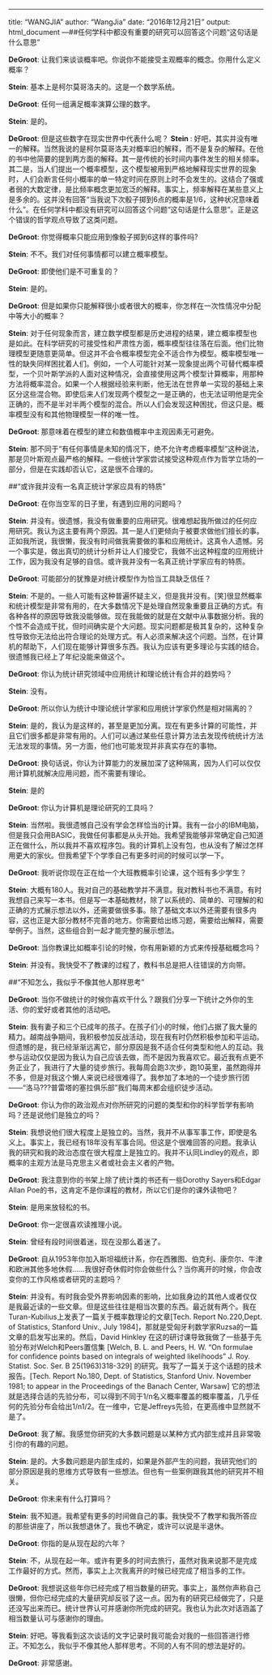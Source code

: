 ---
title: "WANGJIA"
author: "WangJia"
date: "2016年12月21日"
output: html_document
---##任何学科中都没有重要的研究可以回答这个问题“这句话是什么意思”

**DeGroot**: 让我们来谈谈概率吧。你说你不能接受主观概率的概念。你用什么定义概率？

**Stein**: 基本上是柯尔莫哥洛夫的。这是一个数学系统。
	
**DeGroot**: 任何一组满足概率演算公理的数字。

**Stein**: 是的。

**DeGroot**: 但是这些数字在现实世界中代表什么呢？
**Stein **: 好吧，其实并没有唯一的解释。当然我说的是柯尔莫哥洛夫对概率旧的解释，而不是复杂的解释。在他的书中他简要的提到两方面的解释。其一是传统的长时间内事件发生的相关频率。其二是，当人们提出一个概率模型，这个模型被用到严格地解释现实世界的现象时，人们会断言任何小概率的单一特定时间在原则上时不会发生的。这结合了强或者弱的大数定律，是比频率概念更加宽泛的解释。事实上，频率解释在某些意义上是多余的。这并没有回答“当我说下次骰子掷到6点的概率是1/6，这种状况意味着什么”。在任何学科中都没有研究可以回答这个问题“这句话是什么意思”。正是这个错误的哲学观点导致了这类问题。

**DeGroot**: 你觉得概率只能应用到像骰子掷到6这样的事件吗?

**Stein**: 不不。我们对任何事情都可以建立概率模型。

**DeGroot**: 即使他们是不可重复的？

**Stein**: 是的。

**DeGroot**: 但是如果你只能解释很小或者很大的概率，你怎样在一次性情况中分配中等大小的概率？

**Stein**: 对于任何现象而言，建立数学模型都是历史进程的结果，建立概率模型也是如此。在科学研究的可接受性和严肃性方面，概率模型往往落在后面。他们比物理模型更随意更简单。但这并不会令概率模型完全不适合作为模型。概率模型唯一性的缺失同样困扰着人们。例如，一个人可能针对某一现象提出两个可替代概率模型，一个贝叶斯学派的人面对这种情况，会直接使用这两个模型计算概率，用那种方法将概率混合。如果一个人根据经验来判断，他无法在世界单一实现的基础上来区分这些混合物。即使后来人们发现两个模型之一是正确的，也无法证明他是完全正确的，而不是半对半两个模型的混合。所以人们会发现这种困扰，但这只是。概率模型没有和其他物理模型一样的唯一性。

**DeGroot**: 那意味着在模型的建立和数值概率中主观因素无可避免。

**Stein**: 那不同于“有任何事情是未知的情况下，绝不允许考虑概率模型”这种说法，那是贝叶斯观点最严格的解释。一些统计学家尝试接受这种观点作为哲学立场的一部分，但是在实践却否认它，这是很不合理的。

##“或许我并没有一名真正统计学家应具有的特质”

**DeGroot**: 在你当空军的日子里，有遇到应用的问题吗？

**Stein**: 并没有。很遗憾，我没有做重要的应用研究。很难想起我所做过的任何应用研究。我认为这主要有两个原因。其一是人们更倾向于被要求做他们擅长的事。正如我所说，我很懒，我没有时间做我需要做的事和应用统计。这真令人遗憾。另一个事实是，做出真切的统计分析并让人们接受它，我做不出这种程度的应用统计工作，因为我没有足够的自信。或许我并没有一名真正统计学家应有的特质。

**DeGroot**: 可能部分的犹豫是对统计模型作为恰当工具缺乏信任？

**Stein**: 不是的。一些人可能有这种普遍怀疑主义，但是我并没有。[笑]很显然概率和统计模型是非常有用的，在大多数情况下是处理自然现象重要且正确的方式。有各种各样的原因导致我没能够做。现在我能做的就是在文献中从事数据分析。我的个性不会造成干扰，但时间确实是个大问题。现实问题都是极其复杂的，这种复杂性导致你无法给出符合理论的处理方式。有人必须来解决这个问题。当然，在计算机的帮助下，人们现在能够计算很多东西。我认为应该有更多理论与实践的结合。很遗憾我已经上了年纪没能来做这个。

**DeGroot**: 你认为统计研究领域中应用统计和理论统计有合并的趋势吗？

**Stein**: 没有。

**DeGroot**: 所以你认为统计中理论统计学家和应用统计学家仍然是相对隔离的？

**Stein**: 是的，我认为是这样的，甚至是更加分离。现在有更多计算的可能性，并且它们很多都是非常有用的。人们可以通过某些任意计算方法去发现传统统计方法无法发现的事情。另一方面，他们也可能发现并非真实存在的事物。

**DeGroot**: 换句话说，你认为计算能力的发展加深了这种隔离，因为人们可以仅仅用计算机就解决应用问题，而不需要有理论。

**Stein**: 是的

**DeGroot**: 你认为计算机是理论研究的工具吗？

**Stein**: 当然啦。我很遗憾自己没有学会怎样恰当的计算。我有一台小的IBM电脑，但是我只会用BASIC，我做任何事都是从头开始。我希望我能够非常确定自己知道正在做什么，所以我并不喜欢程序包。我的计算机上没有包，也从没有了解过怎样用更大的家伙。但我希望下个学季自己有更多时间的时候可以学一下。

**DeGroot**: 我听说你现在正在给一个大班教概率引论课，这个班有多少学生？

**Stein**: 大概有180人。我对自己的基础教学并不满意。我对教科书也不满意。有时我想自己来写一本书。但是写一本基础教材，除了以系统的、简单的、可理解的和正确的方式展示想法以外，还需要做很多事。除了基础文本以外还需要有很多内容，这也正是大部分教材不完善的地方。你需要给出练习题，需要给出解释，需要举例子。当然，这些组合到一起才能完整的展示想法。

**DeGroot**: 当你教课比如概率引论的时候，你有用新颖的方式来传授基础概念吗？

**Stein**: 并没有。我快受不了教课的过程了，教科书总是把人往错误的方向带。

##“不知怎么，我似乎不像其他人那样思考”

**DeGroot**: 当你不做统计的时候你喜欢干什么？跟我们分享一下统计之外你的生活、你的爱好或者其他的活动吧。

**Stein**: 我有妻子和三个已成年的孩子。在孩子们小的时候，他们占据了我大量的精力。越南战争期间，我积极参加反战活动，现在我有时仍然积极参加和平运动。但遗憾的是，我已经渐渐远离它，部分原因是我不适合任何类型和他人的互动。我参与运动仅仅是因为我认为自己应该去做，而不是因为我喜欢它。最近我有点更不务正业了，我进行了大量的徒步旅行。我每周会跑3次步，跑10英里，虽然跑得并不多，但是对我这个懒人来说已经很难得了。我参加了本地的一个徒步旅行团——“洛马???普雷塔的塞拉俱乐部”我们每周末都会组织徒步活动。

**DeGroot**: 你认为你的政治观点对你所研究的问题的类型和你的科学哲学有影响吗？还是说他们是独立的吗？

**Stein**: 我想说他们很大程度上是独立的。当然，我并不从事军事工作，即使是名义上。事实上，我已经有18年没有军事合同。但这是个很难回答的问题。我承认我的研究和我的政治态度在很大程度上是独立的。我并不认同Lindley的观点，即概率的主观方法是马克思主义者或社会主义者的产物。

**DeGroot**: 我注意到你的书架上除了统计类的书还有一些Dorothy Sayers和Edgar Allan Poe的书，这肯定不是你课程的教材，所以它们是你的课外读物吧？

**Stein**: 是用来放轻松的书。

**DeGroot**: 你一定很喜欢读推理小说。

**Stein**: 曾经有段时间很着迷，现在没那么着迷了。

**DeGroot**: 自从1953年你加入斯坦福统计系，你在西雅图、伯克利、康奈尔、牛津和欧洲其他多地休假……我很好奇休假时你会做些什么？当你离开的时候，你会改变你的工作风格或者研究的主题吗？

**Stein**: 并没有。有时我会受外界影响因素的影响，比如我身边的其他人或者仅仅是我最近读的一些文章。但是这些往往是相当次要的东西。最近就有两个。我在Turan-Kubilius上发表了一篇关于概率数理论的文章[Tech. Report No.220,Dept. of Statistics, Stanford Univ., July 1984]，那就是受匈牙利数学家Ruzsa的一篇文章的启发写出来的。然后，David Hinkley 在这的研讨课导致我做了一些基于先验分布对Welch和Peers置信集 [Welch, B. L. and Peers, H. W. “On formulae for confidence points based on integrals of weighted likelihoods” J. Roy. Statist. Soc. Ser. B 25(1963)318-329] 的研究。我写了一篇关于这个话题的技术报告。[Tech. Report No.180, Dept. of Statistics, Stanford Univ. November 1981; to appear in the Proceedings of the Banach Center, Warsaw] 它的想法就是选择合适的先验分布，可以得到不同于1/n名义概率覆盖的概率覆盖，几乎任何的先验分布会给出1/n1/2。在一维中，它是Jeffreys先验，在更高维中显然就不是了。

**DeGroot**: 我了解。我感觉你研究的大多数问题是以某种方式内部生成并且非常吸引你的有趣的问题。

**Stein**: 是的。大多数问题是内部生成的，如果是外部产生的问题，我研究他们的部分原因是我的思维方式导致有一些想法。但也有一些案例跟我其他的研究并不相关。

**DeGroot**: 你未来有什么打算吗？

**Stein**: 我不知道。我希望有更多的时间做自己的事。我快受不了教学和我所答应的那些讲座了，所以我想退休了。我也不确定，或许可以说是半退休。

**DeGroot**: 你指的是从现在起的六年？

**Stein**: 不，从现在起一年。或许有更多的时间去旅行，虽然对我来说那不是完成工作最好的方式。然而，事实上上次我离开的时候已经完成了相当多的工作。

**DeGroot**: 我想说这些年你已经完成了相当数量的研究。事实上，虽然你声称自己很懒，但你已经完成的大量研究却反驳了这一点。因为有的研究已经做完了，只是还没写出来而已。统计世界认可并感谢你所完成的研究。我也认为此次对话涵盖了相当数量认可与感谢你的理由。

**Stein**: 好吧。等我看到这次谈话的文字记录时我可能会对我的一些回答进行修正。不知怎么，我似乎不像其他人那样思考。不同的人有不同的想法是好的。

**DeGroot**: 非常感谢。
